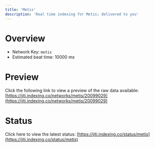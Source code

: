 ```yaml
---
title: 'Metis'
description: 'Real time indexing for Metis; delivered to you'
---
```


# Overview
- Network Key: `metis`
- Estimated beat time: 10000 ms

# Preview
Click the following link to view a preview of the raw data available: [https://jiti.indexing.co/networks/metis/20099029](https://jiti.indexing.co/networks/metis/20099029)

# Status
Click here to view the latest status: [https://jiti.indexing.co/status/metis](https://jiti.indexing.co/status/metis)
